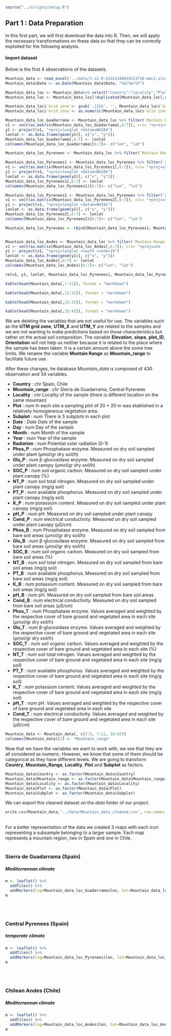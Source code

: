 ```r
source("../scripts/setup.R")
```

## Part 1 : Data Preparation

In this first part, we will first download the data into R. Then, we will apply the necessary transformations on these data so that they can be correctly exploited for the following analysis. 

#### Import dataset 
Below is the first 4 observations of the datasets. 

```r
Mountain_data <- read_excel("../data/1-s2.0-S2352340919311710-mmc1.xlsx", sheet = "FieldDATA")
Mountain_data$Date <- as.Date(Mountain_data$Date, "%d/%m/%Y")
```

```r

Mountain_data_loc <- Mountain_data%>% select("Country":"Locality","Plot_ID", "Grid zone":"UTM_Y")
Mountain_data_loc <- Mountain_data_loc[!duplicated(Mountain_data_loc[,c("UTM_X","UTM_Y")]),]

Mountain_data_loc$`Grid zone`<- gsub('.{2}$', '', Mountain_data_loc$`Grid zone`)
Mountain_data_loc$`Grid zone`<- as.numeric(Mountain_data_loc$`Grid zone`)

Mountain_data_loc_Guadarrama <- Mountain_data_loc %>% filter(`Muntain Range`== "Sierra de Guadarrama")
v1 <- vect(as.matrix(Mountain_data_loc_Guadarrama[,6:7]), crs= "+proj=utm +zone=30 +datum=WGS84  +units=m")
y1 <- project(v1, "+proj=longlat +datum=WGS84")
lonlat <- as.data.frame(geom(y1)[, c("x", "y")])
Mountain_data_loc_Guadarrama[,6:7] <- lonlat
colnames(Mountain_data_loc_Guadarrama)[6:7]<- c("lon", "lat")

Mountain_data_loc_Pyrenees <- Mountain_data_loc %>% filter(`Muntain Range`== "Central Pyrenees")

Mountain_data_loc_Pyrenees1 <- Mountain_data_loc_Pyrenees %>% filter(`Grid zone`== 30)
v1 <- vect(as.matrix(Mountain_data_loc_Pyrenees1[,6:7]), crs= "+proj=utm +zone=30 +datum=WGS84  +units=m")
y1 <- project(v1, "+proj=longlat +datum=WGS84")
lonlat <- as.data.frame(geom(y1)[, c("x", "y")])
Mountain_data_loc_Pyrenees1[,6:7] <- lonlat
colnames(Mountain_data_loc_Pyrenees1)[6:7]<- c("lon", "lat")

Mountain_data_loc_Pyrenees2 <- Mountain_data_loc_Pyrenees %>% filter(`Grid zone`== 31)
v1 <- vect(as.matrix(Mountain_data_loc_Pyrenees2[,6:7]), crs= "+proj=utm +zone=31 +datum=WGS84  +units=m")
y1 <- project(v1, "+proj=longlat +datum=WGS84")
lonlat <- as.data.frame(geom(y1)[, c("x", "y")])
Mountain_data_loc_Pyrenees2[,6:7] <- lonlat
colnames(Mountain_data_loc_Pyrenees2)[6:7]<- c("lon", "lat")

Mountain_data_loc_Pyrenees <- rbind(Mountain_data_loc_Pyrenees1, Mountain_data_loc_Pyrenees2)


Mountain_data_loc_Andes <- Mountain_data_loc %>% filter(`Muntain Range`== "Central Andes")
v1 <- vect(as.matrix(Mountain_data_loc_Andes[,6:7]), crs= "+proj=utm  +datum=WGS84 +zone=19 +south" )
y1 <- project(v1, "+proj=longlat +south +zone=19")
lonlat <- as.data.frame(geom(y1)[, c("x", "y")])
Mountain_data_loc_Andes[,6:7] <- lonlat
colnames(Mountain_data_loc_Andes)[6:7]<- c("lon", "lat")

rm(v1, y1, lonlat, Mountain_data_loc_Pyrenees1, Mountain_data_loc_Pyrenees2, Mountain_data_loc)
```

```r
kable(head(Mountain_data[,1:11]), format = "markdown")
```

```r
kable(head(Mountain_data[,12:22]), format = "markdown")
```

```r
kable(head(Mountain_data[,23:32]), format = "markdown")
```

```r
kable(head(Mountain_data[,33:42]), format = "markdown")
```

We are deleting the variables that are not useful for use. The variables such as the **UTM grid zone**, **UTM_X** and **UTM_Y** are related to the samples and we are not wanting to make predictions based on those characteristics but rather on the actual soil composition. 
The variable **Elevation**, **slope**, **plot_ID**, **Orientation** will not help us neither because it is related to the place where the sample has been taken. It is a certain amount above the some tree limits.
We rename the variable **Muntain Range** as **Mountain_range** to facilitate future use. 

After these changes, he database *Mountain_data* is composed of 430 observation and 34 variables.

- **Country** : *chr* Spain, Chile
- **Mountain_range** : *chr* Sierra de Guadarrama, Central Pyrenees
- **Locality** : *chr* Locality of the sample (there is different location on the same mountain)
- **Plot** : *num* In each site a sampling plot of 20 × 20 m was etablished in a relatively homogeneous vegetation area.
- **Subplot** : *num* There is 5 subplots in each plot 
- **Date** : *Date* Date of the sample
- **Day** : *num* Day of the sample
- **Month** : *num* Month of the sample
- **Year** : *num* Year of the sample
- **Radiation** : *num* Potential solar radiation (0-1)
- **Phos_P** : *num* Phosphatase enzyme.  Measured on dry soil sampled under plant (µmol/gr dry soil/h)
- **Glu_P** : *num* β-glucosidase enzyme.  Measured on dry soil sampled under plant canopy (µmol/gr dry soil/h)
- **SOC_P** : *num* soil organic carbon. Measured on dry soil sampled under plant canopy (%)
- **NT_P** : *num* soil total nitrogen. Measured on dry soil sampled under plant canopy (mg/g soil)
- **PT_P** : *num* available phosphorus. Measured on dry soil sampled under plant canopy (mg/g soil)
- **K_P** : *num* potassium content. Measured on dry soil sampled under plant canopy (mg/g soil)
- **pH_P** : *num* pH. Measured on dry soil sampled under plant canopy 
- **Cond_P** : *num* electrical conductivity. Measured on dry soil sampled under plant canopy (µS/cm)
- **Phos_B** : *num* Phosphatase enzyme.  Measured on dry soil sampled from bare soil areas (µmol/gr dry soil/h)
- **Glu_B** : *num* β-glucosidase enzyme.  Measured on dry soil sampled from bare soil areas (µmol/gr dry soil/h)
- **SOC_B** : *num* soil organic carbon. Measured on dry soil sampled from bare soil areas (%)
- **NT_B** : *num* soil total nitrogen. Measured on dry soil sampled from bare soil areas (mg/g soil)
- **PT_B** : *num* available phosphorus. Measured on dry soil sampled from bare soil areas (mg/g soil)
- **K_B** : *num* potassium content. Measured on dry soil sampled from bare soil areas (mg/g soil)
- **pH_B** : *num* pH. Measured on dry soil sampled from bare soil areas
- **Cond_B** : *num* electrical conductivity. Measured on dry soil sampled from bare soil areas (µS/cm)
- **Phos_T** : *num* Phosphatase enzyme. Values averaged and weighted by the respective cover of bare ground and vegetated area in each site (µmol/gr dry soil/h)
- **Glu_T** : *num* β-glucosidase enzyme.  Values averaged and weighted by the respective cover of bare ground and vegetated area in each site (µmol/gr dry soil/h)
- **SOC_T** : *num* soil organic carbon. Values averaged and weighted by the respective cover of bare ground and vegetated area in each site (%)
- **NT_T** : *num* soil total nitrogen. Values averaged and weighted by the respective cover of bare ground and vegetated area in each site (mg/g soil)
- **PT_T** : *num* available phosphorus. Values averaged and weighted by the respective cover of bare ground and vegetated area in each site (mg/g soil)
- **K_T** : *num* potassium content. Values averaged and weighted by the respective cover of bare ground and vegetated area in each site (mg/g soil)
- **pH_T** : *num* pH. Values averaged and weighted by the respective cover of bare ground and vegetated area in each site
- **Cond_T** : *num* electrical conductivity. Values averaged and weighted by the respective cover of bare ground and vegetated area in each site (µS/cm)


```r
Mountain_data <- Mountain_data[, c(2:5, 7:11, 18:42)]
colnames(Mountain_data)[2] <- "Mountain_range"
```

Now that we have the variables we want to work with, we see that they are all considered as numeric. However, we know that some of them should be categorical as they have different levels. We are going to transform **Country**, **Mountain_Range**, **Locality**, **Plot** and **Subplot** as factors. 

```r
Mountain_data$Country <- as.factor(Mountain_data$Country)
Mountain_data$Mountain_range <- as.factor(Mountain_data$Mountain_range)
Mountain_data$Locality <- as.factor(Mountain_data$Locality)
Mountain_data$Plot <- as.factor(Mountain_data$Plot)
Mountain_data$Subplot <- as.factor(Mountain_data$Subplot)
```

We can export this cleaned dataset on the _data_ folder of our project. 

```r
write.csv(Mountain_data,"../data/Mountain_data_cleaned.csv", row.names = FALSE)
```

<br />
For a better representation of the data we created 3 maps with each icon representing a subsample belonging to a larger sample. Each map represents a mountain region, two in Spain and one in Chile. 
<br />
<br />

### Sierra de Guadarrama (Spain)
##### Mediterranean climate

```r

m <- leaflet() %>%
  addTiles() %>%  
  addMarkers(lng=Mountain_data_loc_Guadarrama$lon, lat=Mountain_data_loc_Guadarrama$lat, popup=paste("Locality: ",Mountain_data_loc_Guadarrama$Locality,"<br/>", "Sample n° ", Mountain_data_loc_Guadarrama$Plot_ID))
m 

```
<br />
<br />

### Central Pyrenees (Spain)
##### temperate climate 

```r

m <- leaflet() %>%
  addTiles() %>%  
  addMarkers(lng=Mountain_data_loc_Pyrenees$lon, lat=Mountain_data_loc_Pyrenees$lat, popup=paste("Locality: ",Mountain_data_loc_Pyrenees$Locality,"<br/>", "Sample n° ", Mountain_data_loc_Pyrenees$Plot_ID))
m 

```
<br />
<br />

### Chilean Andes (Chile)
##### Mediterranean climate 

```r

m <- leaflet() %>%
  addTiles() %>%  
  addMarkers(lng=Mountain_data_loc_Andes$lon, lat=Mountain_data_loc_Andes$lat, popup=paste("Locality: ",Mountain_data_loc_Andes$Locality,"<br/>", "Sample n° ", Mountain_data_loc_Andes$Plot_ID))
m 

```



